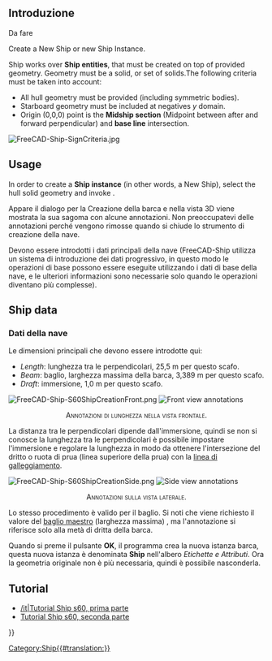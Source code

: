 <languages/>

{{Docnav
|[[Ship_LoadExample|Load an example ship geometry]]
|[[Ship_AreasCurve|Areas curve]]
|[[Ship_Workbench|Ship]]
|IconL=Ship_LoadExample.svg
|IconR=Ship_AreasCurve.svg
|IconC=Workbench_Ship.svg
}}

<div class="mw-translate-fuzzy">
{{GuiCommand/it
|Name=Ship New
|Name/it=Nuova‏‎
|MenuLocation=Ship design → Crea una nuova nave
|Workbenches=[[Ship Workbench/it|Ship]]
|Shortcut=
|SeeAlso=
}}
</div>

== Introduzione ==
Da fare

Create a New Ship or new Ship Instance.

Ship works over '''Ship entities''', that must be created on top of provided geometry. Geometry must be a solid, or set of solids.The following criteria must be taken into account:
* All hull geometry must be provided (including symmetric bodies).
* Starboard geometry must be included at negatives ''y'' domain.
* Origin (0,0,0) point is the '''Midship section''' (Midpoint between after and forward perpendicular) and '''base line''' intersection.

[[Image:FreeCAD-Ship-SignCriteria.jpg]]
{{Caption|Ship sign criteria}}

== Usage == 

In order to create a '''Ship instance''' (in other words, a New Ship), select the hull solid geometry and invoke {{MenuCommand|Ship design → [[Image:Ship_CreateShip.svg|16px]] Create a new ship}}.

Appare il dialogo per la Creazione della barca e nella vista 3D viene mostrata la sua sagoma con alcune annotazioni. Non preoccupatevi delle annotazioni perché vengono rimosse quando si chiude lo strumento di creazione della nave.

Devono essere introdotti i dati principali della nave (FreeCAD-Ship utilizza un sistema di introduzione dei dati progressivo, in questo modo le operazioni di base possono essere eseguite utilizzando i dati di base della nave, e le ulteriori informazioni sono necessarie solo quando le operazioni diventano più complesse).

== Ship data ==

=== Dati della nave ===

Le dimensioni principali che devono essere introdotte qui:

* ''Length'': lunghezza tra le perpendicolari, 25,5 m per questo scafo.
* ''Beam'': baglio, larghezza massima della barca, 3,389 m per questo scafo.
* ''Draft'': immersione, 1,0 m  per questo scafo.

[[Image:FreeCAD-Ship-S60ShipCreationFront.png]]
[[Image:FreeCAD-Ship-S60ShipCreationFront.png|center|Front view annotations]]
<center><span style="font-variant:small-caps">Annotazioni di lunghezza nella vista frontale.</span></center>

La distanza tra le perpendicolari dipende dall'immersione, quindi se non si conosce la lunghezza tra le perpendicolari è possibile impostare l'immersione e regolare la lunghezza in modo da ottenere l'intersezione del dritto o ruota di prua (linea superiore della prua) con la [http://it.wikipedia.org/wiki/Linea_di_galleggiamento linea di galleggiamento].

[[Image:FreeCAD-Ship-S60ShipCreationSide.png]]
[[Image:FreeCAD-Ship-S60ShipCreationSide.png|center|Side view annotations]]
<center><span style="font-variant:small-caps">Annotazioni sulla vista laterale.</span></center>

Lo stesso procedimento è valido per il baglio. Si noti che viene richiesto  il valore del [http://it.wikipedia.org/wiki/Baglio_%28nautica%29 baglio maestro] (larghezza massima) , ma l'annotazione si riferisce solo alla metà di dritta della barca.

Quando si preme il pulsante '''OK''', il programma crea la nuova istanza barca, questa nuova istanza è denominata '''Ship''' nell'albero '' Etichette e Attributi''. Ora la geometria originale non è più necessaria, quindi è possibile nasconderla.

==Tutorial==

* [[FreeCAD-Ship s60 tutorial|/it|Tutorial Ship s60, prima parte ]]
* [[FreeCAD-Ship s60 tutorial (II)/it|Tutorial Ship s60, seconda parte]] 


{{Docnav
|[[Ship_LoadExample|Load an example ship geometry]]
|[[Ship_AreasCurve|Areas curve]]
|[[Ship_Workbench|Ship]]
|IconL=Ship_LoadExample.svg
|IconR=Ship_AreasCurve.svg
|IconC=Workbench_Ship.svg
}}

{{Userdocnavi{{#translation:}}}}
[[Category:Ship{{#translation:}}]]